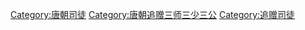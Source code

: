 [[Category:唐朝司徒|Category:唐朝司徒]]
[[Category:唐朝追赠三师三少三公|Category:唐朝追赠三师三少三公]]
[[Category:追赠司徒|Category:追赠司徒]]